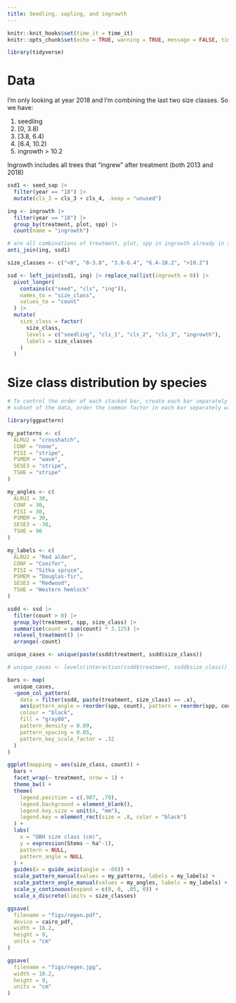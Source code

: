 ```yaml
---
title: Seedling, sapling, and ingrowth
---
```


```r
knitr::knit_hooks$set(time_it = time_it)
knitr::opts_chunk$set(echo = TRUE, warning = TRUE, message = FALSE, time_it = TRUE)
```

```r
library(tidyverse)
```

# Data

I'm only looking at year 2018 and I'm combining the last two size classes. So we have:

 1. seedling
 2. [0, 3.8)
 3. [3.8, 6.4)
 4. [6.4, 10.2)
 5. ingrowth > 10.2

Ingrowth includes all trees that "ingrew" after treatment (both 2013 and 2018)

```r

ssd1 <- seed_sap |>
  filter(year == "18") |>
  mutate(cls_3 = cls_3 + cls_4, .keep = "unused")

ing <- ingrowth |>
  filter(year == "18") |>
  group_by(treatment, plot, spp) |>
  count(name = "ingrowth")

# are all combinations of treatment, plot, spp in ingrowth already in saplings/seedlings?
anti_join(ing, ssd1)

size_classes <- c("<0", "0-3.8", "3.8-6.4", "6.4-10.2", ">10.2")

ssd <- left_join(ssd1, ing) |> replace_na(list(ingrowth = 0)) |>
  pivot_longer(
    contains(c("seed", "cls", "ing")),
    names_to = "size_class",
    values_to = "count"
  ) |>
  mutate(
    size_class = factor(
      size_class,
      levels = c("seedling", "cls_1", "cls_2", "cls_3", "ingrowth"),
      labels = size_classes
    )
  )

```


# Size class distribution by species

```r

# To control the order of each stacked bar, create each bar separately from a
# subset of the data, order the common factor in each bar separately with "reorder"

library(ggpattern)

my_patterns <- c(
  ALRU2 = "crosshatch",
  CONF = "none",
  PISI = "stripe",
  PSMEM = "wave",
  SESE3 = "stripe",
  TSHE = "stripe"
)

my_angles <- c(
  ALRU2 = 30,
  CONF = 30,
  PISI = 30,
  PSMEM = 30,
  SESE3 = -30,
  TSHE = 90
)

my_labels <- c(
  ALRU2 = "Red alder",
  CONF = "Conifer",
  PISI = "Sitka spruce",
  PSMEM = "Douglas-fir",
  SESE3 = "Redwood",
  TSHE = "Western hemlock"
)

ssdd <- ssd |>
  filter(count > 0) |>
  group_by(treatment, spp, size_class) |>
  summarise(count = sum(count) * 3.125) |>
  relevel_treatment() |>
  arrange(-count)

unique_cases <- unique(paste(ssdd$treatment, ssdd$size_class))

# unique_cases <- levels(interaction(ssdd$treatment, ssdd$size_class))

bars <- map(
  unique_cases, 
  ~geom_col_pattern(
    data = filter(ssdd, paste(treatment, size_class) == .x),
    aes(pattern_angle = reorder(spp, count), pattern = reorder(spp, count)),
    colour = "black",
    fill = "gray80",
    pattern_density = 0.09,
    pattern_spacing = 0.05,
    pattern_key_scale_factor = .32
  )
)

ggplot(mapping = aes(size_class, count)) +
  bars +
  facet_wrap(~ treatment, nrow = 1) +
  theme_bw() +
  theme(
    legend.position = c(.907, .79),
    legend.background = element_blank(),
    legend.key.size = unit(4, "mm"),
    legend.key = element_rect(size = .8, color = "black")
  ) +
  labs(
    x = "DBH size class (cm)",
    y = expression(Stems ~ ha^-1),
    pattern = NULL,
    pattern_angle = NULL
  ) + 
  guides(x = guide_axis(angle = -60)) +
  scale_pattern_manual(values = my_patterns, labels = my_labels) +
  scale_pattern_angle_manual(values = my_angles, labels = my_labels) +
  scale_y_continuous(expand = c(0, 0, .05, 0)) +
  scale_x_discrete(limits = size_classes)

ggsave(
  filename = "figs/regen.pdf",
  device = cairo_pdf,
  width = 18.2,
  height = 9,
  units = "cm"
)

ggsave(
  filename = "figs/regen.jpg",
  width = 18.2,
  height = 9,
  units = "cm"
)

```
